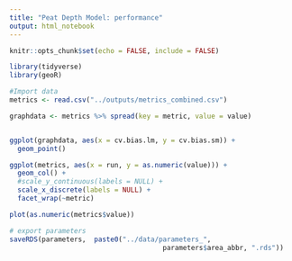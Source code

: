 ```yaml
---
title: "Peat Depth Model: performance"
output: html_notebook
---
```






```r
knitr::opts_chunk$set(echo = FALSE, include = FALSE)

library(tidyverse)
library(geoR)
```


```r
#Import data
metrics <- read.csv("../outputs/metrics_combined.csv")
```




```r
graphdata <- metrics %>% spread(key = metric, value = value)


ggplot(graphdata, aes(x = cv.bias.lm, y = cv.bias.sm)) +
  geom_point()

```


```r
ggplot(metrics, aes(x = run, y = as.numeric(value))) +
  geom_col() +
  #scale_y_continuous(labels = NULL) +
  scale_x_discrete(labels = NULL) +
  facet_wrap(~metric)
```


```r
plot(as.numeric(metrics$value))

```

```r
# export parameters
saveRDS(parameters,  paste0("../data/parameters_", 
                                      parameters$area_abbr, ".rds"))
```
